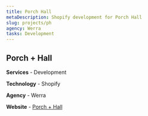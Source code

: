 ```yaml
---
title: Porch Hall
metaDescription: Shopify development for Porch Hall
slug: projects/ph
agency: Werra
tasks: Development
---
```


<div class="intro">

## Porch + Hall

**Services** - Development 

**Technology** - Shopify

**Agency** - Werra

**Website** - <a href="http://porchandhall.com/" target="_blank" rel="noreferrer noopener">Porch + Hall</a>

<!--
### Services
- Design
- Development
- Jekyll / Markdown

### Agency
- Werra
-->

</div>

